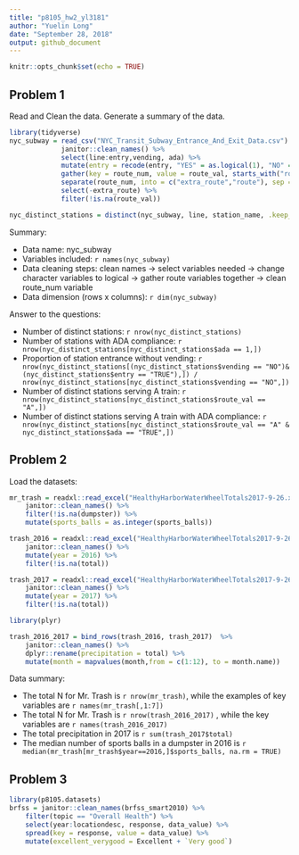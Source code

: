 ```yaml
---
title: "p8105_hw2_yl3181"
author: "Yuelin Long"
date: "September 28, 2018"
output: github_document
---
```


```r
knitr::opts_chunk$set(echo = TRUE)
```

## Problem 1

Read and Clean the data. Generate a summary of the data.
```r
library(tidyverse)
nyc_subway = read_csv("NYC_Transit_Subway_Entrance_And_Exit_Data.csv") %>%
             janitor::clean_names() %>%
             select(line:entry,vending, ada) %>% 
             mutate(entry = recode(entry, "YES" = as.logical(1), "NO" = as.logical(0))) %>% 
             gather(key = route_num, value = route_val, starts_with("route")) %>%
             separate(route_num, into = c("extra_route","route"), sep = 5) %>%
             select(-extra_route) %>%
             filter(!is.na(route_val))

nyc_distinct_stations = distinct(nyc_subway, line, station_name, .keep_all = TRUE)
```

Summary:

+ Data name: nyc_subway
+ Variables included: `r names(nyc_subway)`
+ Data cleaning steps: clean names -> select variables needed -> change character variables to logical -> gather route variables together -> clean route_num variable
+ Data dimension (rows x columns): `r dim(nyc_subway)`


Answer to the questions:

+ Number of distinct stations: `r nrow(nyc_distinct_stations)`
+ Number of stations with ADA compliance: `r nrow(nyc_distinct_stations[nyc_distinct_stations$ada == 1,])`
+ Proportion of station entrance without vending: `r nrow(nyc_distinct_stations[(nyc_distinct_stations$vending == "NO")&(nyc_distinct_stations$entry == "TRUE"),]) /  nrow(nyc_distinct_stations[nyc_distinct_stations$vending == "NO",])`
+ Number of distinct stations serving A train: `r nrow(nyc_distinct_stations[nyc_distinct_stations$route_val == "A",])`
+ Number of distinct stations serving A train with ADA compliance: `r nrow(nyc_distinct_stations[nyc_distinct_stations$route_val == "A" & nyc_distinct_stations$ada == "TRUE",])`


## Problem 2

Load the datasets:
```r
mr_trash = readxl::read_excel("HealthyHarborWaterWheelTotals2017-9-26.xlsx", sheet = "Mr. Trash Wheel", range = "A2:N258") %>%
    janitor::clean_names() %>%
    filter(!is.na(dumpster)) %>%
    mutate(sports_balls = as.integer(sports_balls))

trash_2016 = readxl::read_excel("HealthyHarborWaterWheelTotals2017-9-26.xlsx", sheet = "2016 Precipitation", range = "A2:B14") %>%
    janitor::clean_names() %>%
    mutate(year = 2016) %>%
    filter(!is.na(total))

trash_2017 = readxl::read_excel("HealthyHarborWaterWheelTotals2017-9-26.xlsx", sheet = "2017 Precipitation", range = "A2:B14") %>%
    janitor::clean_names() %>%
    mutate(year = 2017) %>%
    filter(!is.na(total))

library(plyr)

trash_2016_2017 = bind_rows(trash_2016, trash_2017)  %>%
    janitor::clean_names() %>%
    dplyr::rename(precipitation = total) %>%
    mutate(month = mapvalues(month,from = c(1:12), to = month.name))
```

Data summary:

+ The total N for Mr. Trash is `r nrow(mr_trash)`, while the examples of key variables are `r names(mr_trash[,1:7])`
+ The total N for Mr. Trash is `r nrow(trash_2016_2017)` , while the key variables are `r names(trash_2016_2017)`
+ The total precipitation in 2017 is `r sum(trash_2017$total)`
+ The median number of sports balls in a dumpster in 2016 is `r median(mr_trash[mr_trash$year==2016,]$sports_balls, na.rm = TRUE)`


## Problem 3
```r
library(p8105.datasets)
brfss = janitor::clean_names(brfss_smart2010) %>%
    filter(topic == "Overall Health") %>%
    select(year:locationdesc, response, data_value) %>%
    spread(key = response, value = data_value) %>%
    mutate(excellent_verygood = Excellent + `Very good`) 
```
